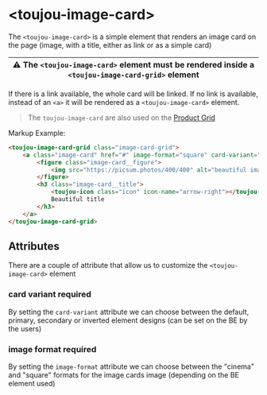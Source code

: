 # &lt;toujou-image-card&gt;
The `<toujou-image-card>` is a simple element that renders an image card on the page (image, with a title, either as link or as a simple card)

| ⚠️ The `<toujou-image-card>` element must be rendered inside a `<toujou-image-card-grid>` element |
|---------------------------------------------------------------------------------------------------|

If there is a link available, the whole card will be linked. If no link is available, instead of an `<a>` it will be rendered as a `<toujou-image-card>` element.

> The `toujou-image-card` are also used on the [Product Grid](/story/components-product-grid--product-grid)

Markup Example:
```html
<toujou-image-card-grid class="image-card-grid">
    <a class="image-card" href="#" image-format="square" card-variant="secondary">
        <figure class="image-card__figure">
            <img src="https://picsum.photos/400/400" alt="beautiful image" class="image-card__image" />
        </figure>
        <h3 class="image-card__title">
            <toujou-icon class="icon" icon-name="arrow-right"></toujou-icon>
            Beautiful title
        </h3>
    </a>
</toujou-image-card-grid>
```

## Attributes
There are a couple of attribute that allow us to customize the `<toujou-image-card>` element


### card variant <toujou-chip class="chip" chip-bg-color="warning">required</toujou-chip>
By setting the `card-variant` attribute we can choose between the default, primary, secondary or inverted element designs (can be set on the BE by the users)

### image format <toujou-chip class="chip" chip-bg-color="warning">required</toujou-chip>
By setting the `image-format` attribute we can choose between the "cinema" and "square" formats for the image cards image (depending on the BE element used)